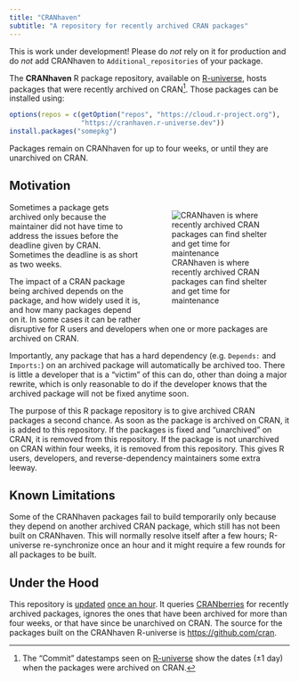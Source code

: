 ```yaml
---
title: "CRANhaven"
subtitle: "A repository for recently archived CRAN packages"
---
```


::: {.callout-warning}

This is work under development! Please do _not_ rely on it for
production and do _not_ add CRANhaven to `Additional_repositories` of
your package.

:::


The **CRANhaven** R package repository, available on [R-universe],
hosts packages that were recently archived on CRAN[^1]. Those packages
can be installed using:

```r
options(repos = c(getOption("repos", "https://cloud.r-project.org"),
                  "https://cranhaven.r-universe.dev"))
install.packages("somepkg")
```

Packages remain on CRANhaven for up to four weeks, or until they are
unarchived on CRAN.

[^1]: The "Commit" datestamps seen on [R-universe] show the dates (±1
day) when the packages were archived on CRAN.


## Motivation

<div>

<div style="float: right; padding-bottom: 2ex; padding-left: 2ex; width: 50%;">
![CRANhaven is where recently archived CRAN packages can find shelter and get time for maintenance](assets/cranhaven-art.webp){fig-alt="Image depicting a dramatic and stylized seascape. There is a large, cliff-like formation on the left with water cascading down its side, simulating a waterfall. On the right, a massive, vertical wall with the words 'CRAN HAVEN' written on it creates a stark contrast with the natural features. The wall appears to be constructed out of container-like structures, suggesting a man-made barrier or perhaps an installation by the sea. In the water, several ships are visible at varying distances from the viewer, likely representing different types of fishing or sailing vessels. They add a sense of scale and activity to the scene. Above, the sky is filled with textured clouds, and sunbeams break through them, casting a warm light on the ocean and parts of the cliffs, which creates a visually striking effect. The overall atmosphere is one of a surreal blend between the natural world and human influence, possibly implying a safe harbor or refuge symbolized by the words on the wall. The art style is reminiscent of a digital painting, with a high level of detail and a dramatic interplay of light and shadow."}
</div>

Sometimes a package gets archived only because the maintainer did not
have time to address the issues before the deadline given by
CRAN. Sometimes the deadline is as short as two weeks.

The impact of a CRAN package being archived depends on the
package, and how widely used it is, and how many packages depend on
it. In some cases it can be rather disruptive for R users and
developers when one or more packages are archived on CRAN.

Importantly, any package that has a hard dependency (e.g. `Depends:`
and `Imports:`) on an archived package will automatically be archived
too. There is little a developer that is a "victim" of this can do,
other than doing a major rewrite, which is only reasonable to do if
the developer knows that the archived package will not be fixed
anytime soon.

The purpose of this R package repository is to give archived CRAN
packages a second chance. As soon as the package is archived on CRAN,
it is added to this repository. If the packages is fixed and
"unarchived" on CRAN, it is removed from this repository. If the
package is not unarchived on CRAN within four weeks, it is removed
from this repository. This gives R users, developers, and
reverse-dependency maintainers some extra leeway.
</div>


## Known Limitations

Some of the CRANhaven packages fail to build temporarily only because
they depend on another archived CRAN package, which still has not been
built on CRANhaven. This will normally resolve itself after a few
hours; R-universe re-synchronize once an hour and it might require a
few rounds for all packages to be built.


## Under the Hood

This repository is
[updated](https://github.com/r-universe/cranhaven/actions) [once an
hour](https://github.com/cranhaven/cranhaven.r-universe.dev/blob/main/.github/workflows/update.yml). It
queries
[CRANberries](https://dirk.eddelbuettel.com/cranberries/cran/removed/)
for recently archived packages, ignores the ones that have been
archived for more than four weeks, or that have since be unarchived on
CRAN. The source for the packages built on the CRANhaven R-universe is
<https://github.com/cran>.


[CRANhaven]: https://cranhaven.r-universe.dev
[R-universe]: https://cranhaven.r-universe.dev
